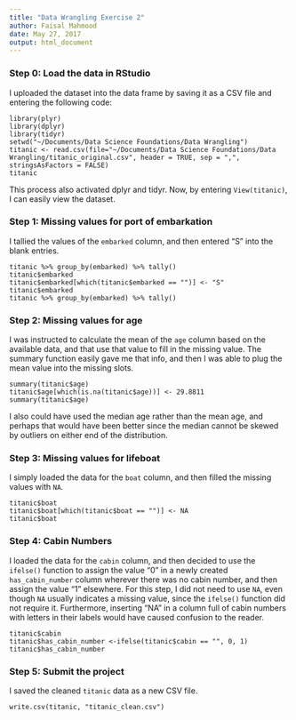 ```yaml
---
title: "Data Wrangling Exercise 2"
author: Faisal Mahmood
date: May 27, 2017
output: html_document
---
```


### Step 0: Load the data in RStudio

I uploaded the dataset into the data frame by saving it as a CSV file and entering the following code:
```
library(plyr)
library(dplyr)
library(tidyr)
setwd("~/Documents/Data Science Foundations/Data Wrangling")
titanic <- read.csv(file="~/Documents/Data Science Foundations/Data Wrangling/titanic_original.csv", header = TRUE, sep = ",", stringsAsFactors = FALSE)
titanic
```
This process also activated dplyr and tidyr. Now, by entering ```View(titanic)```, I can easily view the dataset.

### Step 1: Missing values for port of embarkation

I tallied the values of the ```embarked``` column, and then entered "S" into the blank entries. 
```
titanic %>% group_by(embarked) %>% tally()
titanic$embarked
titanic$embarked[which(titanic$embarked == "")] <- "S" 
titanic$embarked
titanic %>% group_by(embarked) %>% tally()
```

### Step 2: Missing values for age

I was instructed to calculate the mean of the ```age``` column based on the available data, and that use that value to fill in the missing value. The summary function easily gave me that info, and then I was able to plug the mean value into the missing slots.

```
summary(titanic$age)
titanic$age[which(is.na(titanic$age))] <- 29.8811
summary(titanic$age)
```

I also could have used the median age rather than the mean age, and perhaps that would have been better since the median cannot be skewed by outliers on either end of the distribution.

### Step 3: Missing values for lifeboat

I simply loaded the data for the ```boat``` column, and then filled the missing values with ```NA```.

```
titanic$boat
titanic$boat[which(titanic$boat == "")] <- NA
titanic$boat
```

### Step 4: Cabin Numbers

I loaded the data for the ```cabin``` column, and then decided to use the ```ifelse()``` function to assign the value "0" in a newly created ```has_cabin_number``` column wherever there was no cabin number, and then assign the value "1" elsewhere. For this step, I did not need to use ```NA```, even though ```NA``` usually indicates a missing value, since the ```ifelse()``` function did not require it. Furthermore, inserting "NA" in a column full of cabin numbers with letters in their labels would have caused confusion to the reader. 

```
titanic$cabin
titanic$has_cabin_number <-ifelse(titanic$cabin == "", 0, 1)
titanic$has_cabin_number
```

### Step 5: Submit the project

I saved the cleaned ```titanic``` data as a new CSV file.

```
write.csv(titanic, "titanic_clean.csv")
```
